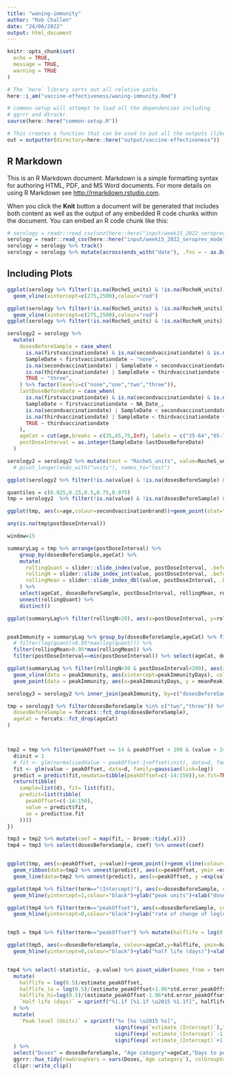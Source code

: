 ```yaml
---
title: "waning-immunity"
author: "Rob Challen"
date: "24/06/2022"
output: html_document
---
```


```r
knitr::opts_chunk$set(
  echo = TRUE,
  message = TRUE,
  warning = TRUE
)

# The `here` library sorts out all relative paths.
here::i_am("vaccine-effectiveness/waning-immunity.Rmd")

# common-setup will attempt to load all the dependencies including 
# ggrrr and dtrackr.
source(here::here("common-setup.R"))

# This creates a function that can be used to put all the outputs (like) a specific directory
out = outputter(directory=here::here("output/vaccine-effectiveness"))

```

## R Markdown

This is an R Markdown document. Markdown is a simple formatting syntax for authoring HTML, PDF, and MS Word documents. For more details on using R Markdown see <http://rmarkdown.rstudio.com>.

When you click the **Knit** button a document will be generated that includes both content as well as the output of any embedded R code chunks within the document. You can embed an R code chunk like this:

```r
# serology = readr::read_csv(unz(here::here("input/week15_2022_seroprev_modellers.csv.zip")))
serology = readr::read_csv(here::here("input/week15_2022_seroprev_modellers.csv"))
serology = serology %>% track()
serology = serology %>% mutate(across(ends_with("date"), .fns = ~ as.Date(.x, "%d%b%Y")))

```

## Including Plots
```r
ggplot(serology %>% filter(!is.na(RocheS_units) & !is.na(RocheN_units)), aes(x=RocheS_units,y=RocheN_units, colour=secondvaccinationbrand))+geom_point()+scale_x_continuous(trans="log1p",breaks=ggrrr::breaks_log1p())+scale_y_continuous(trans="log1p",breaks=ggrrr::breaks_log1p())+
  geom_vline(xintercept=c(275,2500),colour="red")

ggplot(serology %>% filter(!is.na(RocheS_units) & !is.na(RocheN_units)), aes(x=RocheS_units))+geom_density()+scale_x_continuous(trans="log1p")+
  geom_vline(xintercept=c(275,2500),colour="red")
ggplot(serology %>% filter(!is.na(RocheS_units) & !is.na(RocheN_units)), aes(x=RocheN_units))+geom_density()+scale_x_continuous(trans="log1p")
```


```r
serology2 = serology %>% 
  mutate(
    dosesBeforeSample = case_when(
      is.na(firstvaccinationdate) & is.na(secondvaccinationdate) & is.na(thirdvaccinationdate) ~ NA_character_,
      SampleDate < firstvaccinationdate ~ "none",
      is.na(secondvaccinationdate) | SampleDate < secondvaccinationdate ~ "one",
      is.na(thirdvaccinationdate) | SampleDate < thirdvaccinationdate ~ "two",
      TRUE ~ "three",
    ) %>% factor(levels=c("none","one","two","three")),
    lastDoseBeforeDate = case_when(
      is.na(firstvaccinationdate) & is.na(secondvaccinationdate) & is.na(thirdvaccinationdate) ~ NA_Date_,
      SampleDate < firstvaccinationdate ~ NA_Date_,
      is.na(secondvaccinationdate) | SampleDate < secondvaccinationdate ~ firstvaccinationdate,
      is.na(thirdvaccinationdate) | SampleDate < thirdvaccinationdate ~ secondvaccinationdate,
      TRUE ~ thirdvaccinationdate
    ),
    ageCat = cut(age,breaks = c(35,65,75,Inf), labels = c("35-64","65-74","75+"),right = FALSE),
    postDoseInterval = as.integer(SampleDate-lastDoseBeforeDate)
  )

serology2 = serology2 %>% mutate(test = "RocheS_units", value=RocheS_units)
  # pivot_longer(ends_with("units"), names_to="test")
```

```r
ggplot(serology2 %>% filter(!is.na(value) & !is.na(dosesBeforeSample) & !is.na(ageCat) & RocheN_units < 1), aes(x=postDoseInterval, y=value, colour=RocheN_units))+geom_point()+facet_wrap(vars(dosesBeforeSample,test),scales = "free_y")+scale_y_log10()
```


```r
quantiles = c(0.025,0.25,0.5,0.75,0.975)
tmp = serology2  %>% filter(!is.na(value) & !is.na(dosesBeforeSample) & !is.na(ageCat) & RocheN_units < 1 & !is.na(postDoseInterval) & !is.na(ageCat))

ggplot(tmp, aes(x=age,colour=secondvaccinationbrand))+geom_point(stat="count")+geom_line(stat="count")

```

```r
any(is.na(tmp$postDoseInterval))

window=15

summaryLag = tmp %>% arrange(postDoseInterval) %>% 
    group_by(dosesBeforeSample,ageCat) %>%
    mutate(
      rollingQuant = slider::slide_index(value, postDoseInterval, .before=window %/% 2,.after=window %/% 2,.complete = TRUE,.f = ~ enframe(quantile(.x, quantiles, na.rm=TRUE),value = "quant")),
      rollingN = slider::slide_index_int(value, postDoseInterval, .before=window %/% 2,.after=window %/% 2,.complete = TRUE,.f = ~ length(.x)),
      rollingMean = slider::slide_index_dbl(value, postDoseInterval, .before=window %/% 2,.after=window %/% 2,.complete = TRUE,.f = ~ mean(.x,na.rm=TRUE))
    ) %>%
    select(ageCat, dosesBeforeSample, postDoseInterval, rollingMean, rollingQuant, rollingN) %>%
    unnest(rollingQuant) %>%
    distinct()

ggplot(summaryLag%>% filter(rollingN>20), aes(x=postDoseInterval, y=rollingN))+geom_line()+facet_wrap(vars(dosesBeforeSample,ageCat),scales = "free_y")+scale_y_log10()


peakImmunity = summaryLag %>% group_by(dosesBeforeSample,ageCat) %>% filter(rollingN>50 & name == "50%") %>% mutate(maxPostDoseInterval = max(postDoseInterval)) %>%    
  # filter(log(quant)>0.95*max(log(quant))) %>%
  filter(rollingMean>0.95*max(rollingMean)) %>% 
  filter(postDoseInterval==min(postDoseInterval)) %>% select(ageCat, dosesBeforeSample, peakImmunityDays = postDoseInterval, medianPeak = quant, meanPeak = rollingMean, maxPostDoseInterval)

ggplot(summaryLag %>% filter(rollingN>30 & postDoseInterval<200), aes(x=postDoseInterval, y=quant, colour=name))+geom_line()+facet_grid(dosesBeforeSample~ageCat,scales = "free_y")+scale_y_log10()+
  geom_vline(data = peakImmunity, aes(xintercept=peakImmunityDays), colour="grey")+
  geom_point(data = peakImmunity, aes(x=peakImmunityDays, y = meanPeak), colour="black", size=1)
```


```r

serology3 = serology2 %>% inner_join(peakImmunity, by=c("dosesBeforeSample","ageCat")) %>% filter(postDoseInterval < maxPostDoseInterval) %>% mutate(prePeak = postDoseInterval <= peakImmunityDays, peakOffset = postDoseInterval-peakImmunityDays, normalisedValue = value/meanPeak)

tmp = serology3 %>% filter(dosesBeforeSample %in% c("two","three")) %>% mutate(
  dosesBeforeSample = forcats::fct_drop(dosesBeforeSample),
  ageCat = forcats::fct_drop(ageCat)
)



tmp2 = tmp %>% filter(peakOffset >= 14 & peakOffset < 100 & (value < 2495 | value > 2505)) %>% group_by(dosesBeforeSample, ageCat, peakImmunityDays) %>% group_modify(function(d,g,...) {
  d$init = 1
  # fit <- glm(normalisedValue ~ peakOffset-1+offset(init), data=d, family=gaussian(link=log))
  fit <- glm(value ~ peakOffset, data=d, family=gaussian(link=log))
  predict = predict(fit,newdata=tibble(peakOffset=c(-14:150)),se.fit=TRUE)
  return(tibble(
    sample=list(d), fit= list(fit), 
    predict=list(tibble(
      peakOffset=c(-14:150),
      value = predict$fit,
      se = predict$se.fit
    ))))
})

tmp3 = tmp2 %>% mutate(coef = map(fit, ~ broom::tidy(.x)))
tmp4 = tmp3 %>% select(dosesBeforeSample, coef) %>% unnest(coef)


ggplot(tmp, aes(x=peakOffset, y=value))+geom_point()+geom_vline(colour="red",xintercept=0)+facet_grid(dosesBeforeSample~ageCat,scales = "free_y")+scale_y_log10()+
  geom_ribbon(data=tmp2 %>% unnest(predict), aes(x=peakOffset, ymin =exp(value-1.96*se),ymax =exp(value+1.96*se)),fill="blue",alpha=0.2)+
  geom_line(data=tmp2 %>% unnest(predict), aes(x=peakOffset, y =exp(value)),colour="blue",size=1)


```

```r
ggplot(tmp4 %>% filter(term=="(Intercept)"), aes(x=dosesBeforeSample, colour=ageCat,y=exp(estimate), ymin=exp(estimate-1.96*std.error), ymax=exp(estimate+1.96*std.error)))+geom_point(position=position_dodge(width=0.6))+geom_errorbar(position=position_dodge(width=0.6),width=0.5)+
  geom_hline(yintercept=1,colour="black")+ylab("peak units")+xlab("doses received")

ggplot(tmp4 %>% filter(term=="peakOffset"), aes(x=dosesBeforeSample, colour=ageCat,y=estimate, ymin=estimate-1.96*std.error, ymax=estimate+1.96*std.error))+geom_point(position=position_dodge(width=0.6))+geom_errorbar(position=position_dodge(width=0.6),width=0.5)+
  geom_hline(yintercept=0,colour="black")+ylab("rate of change of log(units) per day")+xlab("doses received")


tmp5 = tmp4 %>% filter(term=="peakOffset") %>% mutate(halflife = log(0.5)/estimate, halflife_lo = log(0.5)/(estimate+1.96*std.error), halflife_hi=log(0.5)/(estimate-1.96*std.error))

ggplot(tmp5, aes(x=dosesBeforeSample, colour=ageCat,y=halflife, ymin=halflife_lo, ymax=halflife_hi))+geom_point(position=position_dodge(width=0.6))+geom_errorbar(position=position_dodge(width=0.6),width=0.5)+
  geom_hline(yintercept=0,colour="black")+ylab("half life (days)")+xlab("doses received")+coord_cartesian(ylim=c(-10,250))


tmp4 %>% select(-statistic, -p.value) %>% pivot_wider(names_from = term,values_from=c(estimate, std.error)) %>% 
  mutate(
    halflife = log(0.5)/estimate_peakOffset, 
    halflife_lo = log(0.5)/(estimate_peakOffset+1.96*std.error_peakOffset), 
    halflife_hi=log(0.5)/(estimate_peakOffset-1.96*std.error_peakOffset),
    `Half life (days)` = sprintf("%1.1f [%1.1f \u2015 %1.1f]", halflife, halflife_lo, halflife_hi)
  ) %>% 
  mutate(
    `Peak level (Units)` = sprintf("%s [%s \u2015 %s]", 
                                   signif(exp(`estimate_(Intercept)`),3), 
                                   signif(exp(`estimate_(Intercept)`-1.96*`std.error_(Intercept)`),3), 
                                   signif(exp(`estimate_(Intercept)`+1.96*`std.error_(Intercept)`),3))
  ) %>%
  select("Doses" = dosesBeforeSample, "Age category"=ageCat,"Days to peak"=peakImmunityDays,`Peak level (Units)`, `Half life (days)`) %>%
  ggrrr::hux_tidy(rowGroupVars = vars(Doses,`Age category`), colGroupVars = vars()) %>%
  clipr::write_clip()


```